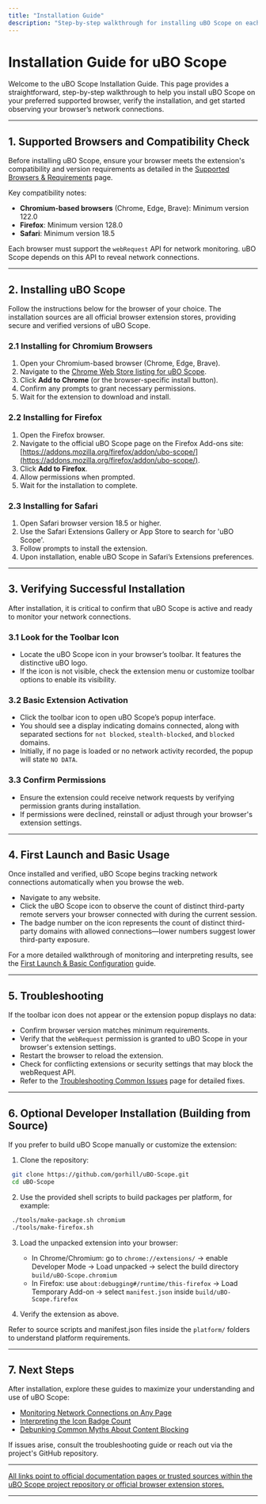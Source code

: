 ```yaml
---
title: "Installation Guide"
description: "Step-by-step walkthrough for installing uBO Scope on each supported browser, including direct links to official extension stores. Covers verifying a successful installation by checking for the toolbar icon and basic extension activation."
---
```


# Installation Guide for uBO Scope

Welcome to the uBO Scope Installation Guide. This page provides a straightforward, step-by-step walkthrough to help you install uBO Scope on your preferred supported browser, verify the installation, and get started observing your browser’s network connections.

---

## 1. Supported Browsers and Compatibility Check

Before installing uBO Scope, ensure your browser meets the extension's compatibility and version requirements as detailed in the [Supported Browsers & Requirements](https://github.com/gorhill/uBO-Scope/blob/main/getting-started/setup-installation/prerequisites-browsers.mdx) page.

Key compatibility notes:
- **Chromium-based browsers** (Chrome, Edge, Brave): Minimum version 122.0
- **Firefox**: Minimum version 128.0
- **Safari**: Minimum version 18.5

Each browser must support the `webRequest` API for network monitoring. uBO Scope depends on this API to reveal network connections.

---

## 2. Installing uBO Scope

Follow the instructions below for the browser of your choice. The installation sources are all official browser extension stores, providing secure and verified versions of uBO Scope.

### 2.1 Installing for Chromium Browsers

1. Open your Chromium-based browser (Chrome, Edge, Brave).
2. Navigate to the [Chrome Web Store listing for uBO Scope](https://chromewebstore.google.com/detail/ubo-scope/bbdpgcaljkaaigfcomhidmneffjjjfgp).
3. Click **Add to Chrome** (or the browser-specific install button).
4. Confirm any prompts to grant necessary permissions.
5. Wait for the extension to download and install.

### 2.2 Installing for Firefox

1. Open the Firefox browser.
2. Navigate to the official uBO Scope page on the Firefox Add-ons site: [https://addons.mozilla.org/firefox/addon/ubo-scope/](https://addons.mozilla.org/firefox/addon/ubo-scope/).
3. Click **Add to Firefox**.
4. Allow permissions when prompted.
5. Wait for the installation to complete.

### 2.3 Installing for Safari

1. Open Safari browser version 18.5 or higher.
2. Use the Safari Extensions Gallery or App Store to search for 'uBO Scope'.
3. Follow prompts to install the extension.
4. Upon installation, enable uBO Scope in Safari’s Extensions preferences.

---

## 3. Verifying Successful Installation

After installation, it is critical to confirm that uBO Scope is active and ready to monitor your network connections.

### 3.1 Look for the Toolbar Icon

- Locate the uBO Scope icon in your browser’s toolbar. It features the distinctive uBO logo.
- If the icon is not visible, check the extension menu or customize toolbar options to enable its visibility.

### 3.2 Basic Extension Activation

- Click the toolbar icon to open uBO Scope’s popup interface.
- You should see a display indicating domains connected, along with separated sections for `not blocked`, `stealth-blocked`, and `blocked` domains.
- Initially, if no page is loaded or no network activity recorded, the popup will state `NO DATA`.

### 3.3 Confirm Permissions

- Ensure the extension could receive network requests by verifying permission grants during installation.
- If permissions were declined, reinstall or adjust through your browser's extension settings.

---

## 4. First Launch and Basic Usage

Once installed and verified, uBO Scope begins tracking network connections automatically when you browse the web.

- Navigate to any website.
- Click the uBO Scope icon to observe the count of distinct third-party remote servers your browser connected with during the current session.
- The badge number on the icon represents the count of distinct third-party domains with allowed connections—lower numbers suggest lower third-party exposure.

For a more detailed walkthrough of monitoring and interpreting results, see the [First Launch & Basic Configuration](https://github.com/gorhill/uBO-Scope/blob/main/getting-started/setup-installation/first-launch-configuration.mdx) guide.

---

## 5. Troubleshooting

If the toolbar icon does not appear or the extension popup displays no data:

- Confirm browser version matches minimum requirements.
- Verify that the `webRequest` permission is granted to uBO Scope in your browser's extension settings.
- Restart the browser to reload the extension.
- Check for conflicting extensions or security settings that may block the webRequest API.
- Refer to the [Troubleshooting Common Issues](https://github.com/gorhill/uBO-Scope/blob/main/getting-started/getting-aware/troubleshooting.mdx) page for detailed fixes.

---

## 6. Optional Developer Installation (Building from Source)

If you prefer to build uBO Scope manually or customize the extension:

1. Clone the repository:

```bash
 git clone https://github.com/gorhill/uBO-Scope.git
 cd uBO-Scope
```

2. Use the provided shell scripts to build packages per platform, for example:

```bash
 ./tools/make-package.sh chromium
 ./tools/make-firefox.sh
```

3. Load the unpacked extension into your browser:
   - In Chrome/Chromium: go to `chrome://extensions/` → enable Developer Mode → Load unpacked → select the build directory `build/uBO-Scope.chromium`
   - In Firefox: use `about:debugging#/runtime/this-firefox` → Load Temporary Add-on → select `manifest.json` inside `build/uBO-Scope.firefox`

4. Verify the extension as above.

Refer to source scripts and manifest.json files inside the `platform/` folders to understand platform requirements.

---

## 7. Next Steps

After installation, explore these guides to maximize your understanding and use of uBO Scope:

- [Monitoring Network Connections on Any Page](https://github.com/gorhill/uBO-Scope/blob/main/guides/core-usage/monitoring-network-connections.mdx)
- [Interpreting the Icon Badge Count](https://github.com/gorhill/uBO-Scope/blob/main/guides/core-usage/interpreting-badge-count.mdx)
- [Debunking Common Myths About Content Blocking](https://github.com/gorhill/uBO-Scope/blob/main/guides/advanced-insights/debunking-common-myths.mdx)

If issues arise, consult the troubleshooting guide or reach out via the project's GitHub repository.

---

<u>All links point to official documentation pages or trusted sources within the uBO Scope project repository or official browser extension stores.</u>

---